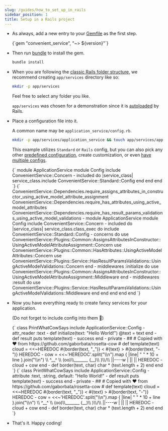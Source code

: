```yaml
---
slug: /guides/how_to_set_up_in_rails
sidebar_position: 1
title: Setup in a Rails project
---
```



- As always, add a new entry to your [Gemfile](https://bundler.io/guides/gemfile.html) as the first step.

  <CodeBlock language="ruby">
    {`gem "convenient_service", "~> ${version}"`}
  </CodeBlock>


- Then run [bundle](https://bundler.io/man/bundle-install.1.html) to install the gem.

  ```bash
  bundle install
  ```

- When you are following the [classic Rails folder structure](https://tutorialspoint.com/ruby-on-rails/rails-directory-structure.htm), we recommend creating `app/services` directory like so:

  ```bash
  mkdir -p app/services
  ```

  Feel free to select any folder you like.

  `app/services` was chosen for a demonstration since it is [autoloaded](https://guides.rubyonrails.org/autoloading_and_reloading_constants.html#config-autoload-paths) by Rails.

- Place a configuration file into it.

  A common name may be `application_service/config.rb`.

  ```bash
  mkdir -p app/services/application_service && touch app/services/application_service/config.rb
  ```

  This example utilizes `Standard` or `Rails` config, but you can also pick any other [predefined configuration](./tldr), create customization, or even [have multiple configs](./tldr).

  <Tabs groupId="config">
    <TabItem value="standard" label="Standard" default>
      <CodeBlock language="ruby" title="app/services/application_service/config.rb">
        {`
          module ApplicationService
            module Config
              include ConvenientService::Concern
              -
              included do |service_class|
                service_class.include ConvenientService::Standard::Config
              end
            end
          end
        `}
      </CodeBlock>
    </TabItem>
    <TabItem value="rails" label="Rails">
      <CodeBlock language="ruby" title="app/services/application_service/config.rb">
        {`
          ConvenientService::Dependencies.require_assigns_attributes_in_constructor_using_active_model_attribute_assignment
          ConvenientService::Dependencies.require_has_attributes_using_active_model_attributes
          ConvenientService::Dependencies.require_has_result_params_validations_using_active_model_validations
          -
          module ApplicationService
            module Config
              include ConvenientService::Concern
              -
              included do |service_class|
                service_class.class_exec do
                  include ConvenientService::Standard::Config
                  -
                  concerns do
                    use ConvenientService::Plugins::Common::AssignsAttributesInConstructor::UsingActiveModelAttributeAssignment::Concern
                    use ConvenientService::Plugins::Common::HasAttributes::UsingActiveModelAttributes::Concern
                    use ConvenientService::Plugins::Service::HasResultParamsValidations::UsingActiveModelValidations::Concern
                  end
                  -
                  middlewares :initialize do
                    use ConvenientService::Plugins::Common::AssignsAttributesInConstructor::UsingActiveModelAttributeAssignment::Middleware
                  end
                  -
                  middlewares :result do
                    use ConvenientService::Plugins::Service::HasResultParamsValidations::UsingActiveModelValidations::Middleware
                  end
                end
              end
            end
          end
        `}
      </CodeBlock>
    </TabItem>
  </Tabs>

- Now you have everything ready to create fancy services for your application.

  (Do not forget to include config into them 🙂)

  <Tabs groupId="config">
    <TabItem value="standard" label="Standard" default>
      <CodeBlock language="ruby" title="app/services/print_what_cow_says.rb">
        {`
          class PrintWhatCowSays
            include ApplicationService::Config
            -
            attr_reader :text
            -
            def initialize(text: "Hello World!")
              @text = text
            end
            -
            def result
              puts template(text)
              -
              success
            end
            -
            private
            -
            ##
            # Copied with ❤️ from https://github.com/gaborbata/rosetta-cow
            #
            def template(text)
              cloud =
                <<~HEREDOC
                   #{border(text, "_")}
                  < #{text} >
                   #{border(text, "-")}
                HEREDOC
              -
              cow =
                <<~'HEREDOC'.split("\\n").map { |line| " " * 10 + line }.join("\\n")
                          \\   ^__^
                           \\  (oo)\\_______
                              (__)\\       )\\/\\
                                  ||----w |
                                  ||     ||
                HEREDOC
              -
              cloud + cow
            end
            -
            def border(text, char)
              char * (text.length + 2)
            end
          end
        `}
      </CodeBlock>
    </TabItem>
    <TabItem value="rails" label="Rails">
      <CodeBlock language="ruby" title="app/services/print_what_cow_says.rb">
        {`
          class PrintWhatCowSays
            include ApplicationService::Config
            -
            attribute :text, :string, default: "Hello World!"
            -
            def result
              puts template(text)
              -
              success
            end
            -
            private
            -
            ##
            # Copied with ❤️ from https://github.com/gaborbata/rosetta-cow
            #
            def template(text)
              cloud =
                <<~HEREDOC
                   #{border(text, "_")}
                  < #{text} >
                   #{border(text, "-")}
                HEREDOC
              -
              cow =
                <<~'HEREDOC'.split("\\n").map { |line| " " * 10 + line }.join("\\n")
                          \\   ^__^
                           \\  (oo)\\_______
                              (__)\\       )\\/\\
                                  ||----w |
                                  ||     ||
                HEREDOC
              -
              cloud + cow
            end
            -
            def border(text, char)
              char * (text.length + 2)
            end
          end
        `}
      </CodeBlock>
    </TabItem>
  </Tabs>

- That's it. Happy coding!
